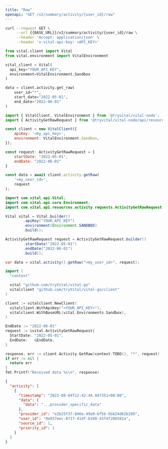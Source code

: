 ```yaml
---
title: "Raw"
openapi: "GET /v2/summary/activity/{user_id}/raw"
---
```


<RequestExample>

```bash Shell
curl --request GET \
     --url {{BASE_URL}}/v2/summary/activity/{user_id}/raw \
     --header 'Accept: application/json' \
     --header 'x-vital-api-key: <API_KEY>'
```

```python Python
from vital.client import Vital
from vital.environment import VitalEnvironment

vital_client = Vital(
  api_key="YOUR_API_KEY",
  environment=VitalEnvironment.Sandbox
)

data = client.activity.get_raw(
    user_id="*",
    start_date="2022-05-01",
    end_date="2022-06-01"
)
```

```javascript Node
import { VitalClient, VitalEnvironment } from '@tryvital/vital-node';
import { ActivityGetRawRequest } from '@tryvital/vital-node/api/resources/activity';

const client = new VitalClient({
    apiKey: '<my_api_key>',
    environment: VitalEnvironment.Sandbox,
});

const request: ActivityGetRawRequest = {
    startDate: "2022-05-01",
    endDate: "2022-06-01"
}

const data = await client.activity.getRaw(
    '<my_user_id>',
    request
);
```

```java Java
import com.vital.api.Vital;
import com.vital.api.core.Environment;
import com.vital.api.resources.activity.requests.ActivityGetRawRequest;

Vital vital = Vital.builder()
        .apiKey("YOUR_API_KEY")
        .environment(Environment.SANDBOX)
        .build();

ActivityGetRawRequest request = ActivityGetRawRequest.builder()
        .startDate("2022-05-01")
        .endDate("2022-06-01")
        .build();

var data = vital.activity().getRaw("<my_user_id>", request);
```

```go Go
import (
  "context"

  vital "github.com/tryVital/vital-go"
  vitalclient "github.com/tryVital/vital-go/client"
)

client := vitalclient.NewClient(
  vitalclient.WithApiKey("<YOUR_API_KEY>"),
  vitalclient.WithBaseURL(vital.Environments.Sandbox),
)

EndDate := "2022-06-01"
request := &vital.ActivityGetRawRequest{
  StartDate: "2022-05-01",
  EndDate:   &EndDate,
}

response, err := client.Activity.GetRaw(context.TODO(), "*", request)
if err != nil {
  return err
}
fmt.Printf("Received data %s\n", response)
```

</RequestExample>

<ResponseExample>

```json Response
{
  "activity": [
    {
      "timestamp": "2022-08-04T12:42:44.847351+00:00",
      "data": {
        "data": "...provider_specific_data"
      },
      "provider_id": "e2b25f37-846e-49a9-bf5b-5bb24d62b289",
      "user_id": "8e837eec-0717-41df-b108-43f4f206582a",
      "source_id": 1,
      "priority_id": 1
    }
  ]
}
```

</ResponseExample>
